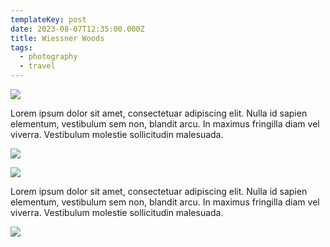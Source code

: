 ```yaml
---
templateKey: post
date: 2023-08-07T12:35:00.000Z
title: Wiessner Woods
tags:
  - photography
  - travel
---
```

![](../../static/assets/20230807-IMG_6269.jpg)

Lorem ipsum dolor sit amet, consectetuar adipiscing elit. Nulla id sapien elementum, vestibulum sem non, blandit arcu. In maximus fringilla diam vel viverra. Vestibulum molestie sollicitudin malesuada.

![](../../static/assets/20230807-IMG_6271.jpg)

![](../../static/assets/20230807-IMG_6273.jpg)

Lorem ipsum dolor sit amet, consectetuar adipiscing elit. Nulla id sapien elementum, vestibulum sem non, blandit arcu. In maximus fringilla diam vel viverra. Vestibulum molestie sollicitudin malesuada.

![](../../static/assets/20230807-IMG_6274.jpg)
